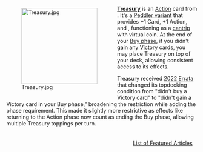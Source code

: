 <div style="float: left; margin: 0.5em 0.9em 0.4em 0;">[[File:Treasury.jpg|200px]]</div>

'''[[Treasury]]''' is an [[Action]] card from {{Set|Seaside}}. It's a [[Peddler variant]] that provides +1 Card, +1 Action, and {{Costplus|1}}, functioning as a [[cantrip]] with virtual coin. At the end of your [[Buy phase]], if you didn't gain any [[Victory]] cards, you may place Treasury on top of your deck, allowing consistent access to its effects.

Treasury received [[2022 Errata]] that changed its topdecking condition from "didn't buy a Victory card" to "didn't gain a Victory card in your Buy phase," broadening the restriction while adding the phase requirement. This made it slightly more restrictive as effects like {{Card|Villa}} returning to the Action phase now count as ending the Buy phase, allowing multiple Treasury toppings per turn.

<div style="float: right; margin: 0.5em 0.9em 0.4em 0;">[[List of Featured Articles]]</div>
